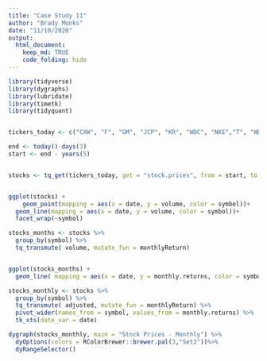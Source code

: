 ```yaml
---
title: "Case Study 11"
author: "Brady Monks"
date: "11/10/2020"
output: 
  html_document:
    keep_md: TRUE
    code_folding: hide
---
```


```r
library(tidyverse)
library(dygraphs)
library(lubridate)
library(timetk)
library(tidyquant)


tickers_today <- c("CXW", "F", "GM", "JCP", "KR", "WDC", "NKE","T", "WDAY", "WFC", "WMT")

end <- today()-days(3)
start <- end - years(5)


stocks <- tq_get(tickers_today, get = "stock.prices", from = start, to = end)


ggplot(stocks) +
    geom_point(mapping = aes(x = date, y = volume, color = symbol))+
  geom_line(mapping = aes(x = date, y = volume, color = symbol))+
  facet_wrap(~symbol)

stocks_months <- stocks %>%
  group_by(symbol) %>%
  tq_transmute( volume, mutate_fun = monthlyReturn)


ggplot(stocks_months) +
  geom_line( mapping = aes(x = date, y = monthly.returns, color = symbol))

stocks_monthly <- stocks %>%
  group_by(symbol) %>%
  tq_transmute( adjusted, mutate_fun = monthlyReturn) %>%
  pivot_wider(names_from = symbol, values_from = monthly.returns) %>%
  tk_xts(date_var = date)

dygraph(stocks_monthly, main = "Stock Prices - Monthly") %>%
  dyOptions(colors = RColorBrewer::brewer.pal(3,"Set2"))%>%
  dyRangeSelector()

```

